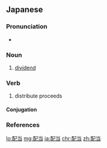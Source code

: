 ==Japanese==
{{ja-kanjitab|はい|とう|yomi=on}}

===Pronunciation===
* {{ja-pron|はいとう|y=o|acc=0|acc_ref=NHK}}

===Noun===
{{ja-noun|はいとう}}

# [[dividend]]
#: {{ja-usex|これは平和の'''配当'''だ。|これ は へいわ の '''はいとう''' だ。|This is the peace dividend.}}

===Verb===
{{ja-verb-suru|はいとう}}

# distribute proceeds

====Conjugation====
{{ja-suru|はいとう}}

===References===
<references/>

[[lo:配当]]
[[mg:配当]]
[[ja:配当]]
[[chr:配当]]
[[zh:配当]]